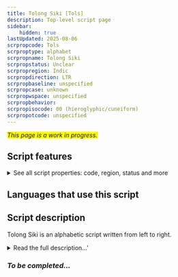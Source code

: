 ```yaml
---
title: Tolong Siki [Tols]
description: Top-level script page
sidebar:
    hidden: true
lastUpdated: 2025-08-06
scrpropcode: Tols
scrproptype: alphabet
scrpropname: Tolong Siki
scrpropstatus: Unclear
scrpropregion: Indic
scrpropdirection: LTR
scrpropbaseline: unspecified
scrpropcase: unknown
scrpropwspace: unspecified
scrpropbehavior: 
scrpropisocode: 00 (hieroglyphic/cuneiform)
scrpropotcode: unspecified
---
```


<span style='background-color:yellow'>_This page is a work in progress._</span>


## Script features

<details>
<summary> See all script properties: code, region, status and more</summary>
<ScriptInfo />
</details>

## Languages that use this script

<WsList script='Tols' wsMax='5' />

## Script description

Tolong Siki is an alphabetic script written from left to right.

<details><summary>Read the full description...'</summary>_Not yet available._</details>

### _To be completed..._

